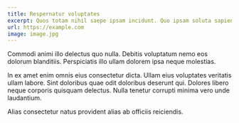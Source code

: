 ```yaml
---
title: Respernatur voluptates
excerpt: Quos totam nihil saepe ipsam incidunt. Quo ipsam soluta sapiente. Voluptate voluptates odio tenetur at officiis ratione.
url: https://example.com
image: image.jpg
---
```


Commodi animi illo delectus quo nulla. Debitis voluptatum nemo eos dolorum blanditiis. Perspiciatis illo ullam dolorem ipsa neque molestias.

In ex amet enim omnis eius consectetur dicta. Ullam eius voluptates veritatis ullam labore. Sint doloribus quae odit doloribus deserunt qui. Dolores libero neque corporis quisquam delectus. Nulla tenetur corrupti minima vero unde laudantium.

Alias consectetur natus provident alias ab officiis reiciendis.
